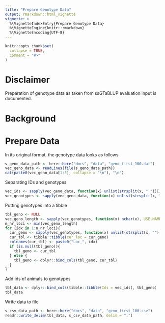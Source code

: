 ```yaml
---
title: "Prepare Genotype Data"
output: rmarkdown::html_vignette
vignette: >
  %\VignetteIndexEntry{Prepare Genotype Data}
  %\VignetteEngine{knitr::rmarkdown}
  %\VignetteEncoding{UTF-8}
---
```


```r
knitr::opts_chunk$set(
  collapse = TRUE,
  comment = "#>"
)
```

# Disclaimer
Preparation of genotype data as taken from ssGTaBLUP evaluation input is documented.


# Background


# Prepare Data
In its original format, the genotype data looks as follows

```r
s_geno_data_path <- here::here("docs", "data", "geno_first_100.dat")
vec_geno_data <- readLines(file(s_geno_data_path))
cat(paste0(vec_geno_data[1:5], collapse = "\n"), "\n")
```

Separating IDs and genotypes

```r
vec_ids <- sapply(vec_geno_data, function(x) unlist(strsplit(x, " "))[1], USE.NAMES = F)
vec_genotypes <- sapply(vec_geno_data, function(x) unlist(strsplit(x, " "))[2], USE.NAMES = F)
```


Putting genotypes into a tibble

```r
tbl_geno <- NULL
vec_geno_length <- sapply(vec_genotypes, function(x) nchar(x), USE.NAMES = F)
n_nr_loci <- min(vec_geno_length)
for (idx in 1:n_nr_loci){
  cur_geno <- sapply(vec_genotypes, function(x) unlist(strsplit(x, ""))[idx], USE.NAMES = F)
  cur_tbl <- tibble::tibble(cur_loc = cur_geno)
  colnames(cur_tbl) <- paste0("Loc_", idx)
  if (is.null(tbl_geno)){
    tbl_geno <- cur_tbl
  } else {
    tbl_geno <- dplyr::bind_cols(tbl_geno, cur_tbl)
  }
}
```

Add ids of animals to genotypes

```r
tbl_data <- dplyr::bind_cols(tibble::tibble(Ids = vec_ids), tbl_geno)
tbl_data
```

Write data to file

```r
s_csv_data_path <- here::here("docs", "data", "geno_first_100.csv")
readr::write_delim(tbl_data, s_csv_data_path, delim = ",")
```



